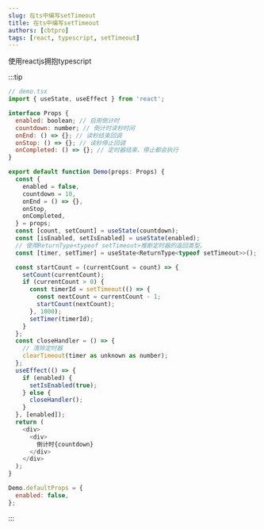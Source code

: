 ```yaml
---
slug: 在ts中编写setTimeout
title: 在ts中编写setTimeout
authors: [cbtpro]
tags: [react, typescript, setTimeout]
---
```


使用reactjs拥抱typescript

:::tip
```js
// demo.tsx
import { useState, useEffect } from 'react';

interface Props {
  enabled: boolean; // 启用倒计时
  countdown: number; // 倒计时读秒时间
  onEnd: () => {}; // 读秒结束回调
  onStop: () => {}; // 读秒停止回调
  onCompleted: () => {}; // 定时器结束、停止都会执行
}

export default function Demo(props: Props) {
  const {
    enabled = false,
    countdown = 10,
    onEnd = () => {},
    onStop,
    onCompleted,
  } = props;
  const [count, setCount] = useState(countdown);
  const [isEnabled, setIsEnabled] = useState(enabled);
  // 使用ReturnType<typeof setTimeout>推断定时器的返回类型。
  const [timer, setTimer] = useState<ReturnType<typeof setTimeout>>();

  const startCount = (currentCount = count) => {
    setCount(currentCount);
    if (currentCount > 0) {
      const timerId = setTimeout(() => {
        const nextCount = currentCount - 1;
        startCount(nextCount);
      }, 1000);
      setTimer(timerId);
    }
  };
  const closeHandler = () => {
    // 清除定时器
    clearTimeout(timer as unknown as number);
  };
  useEffect(() => {
    if (enabled) {
      setIsEnabled(true);
    } else {
      closeHandler();
    }
  }, [enabled]);
  return (
    <div>
      <div>
        倒计时{countdown}
      </div>
    </div>
  );
}

Demo.defaultProps = {
  enabled: false,
};

```
<!-- <button onClick={() => alert('button clicked!')}>Click me!</button> -->

:::